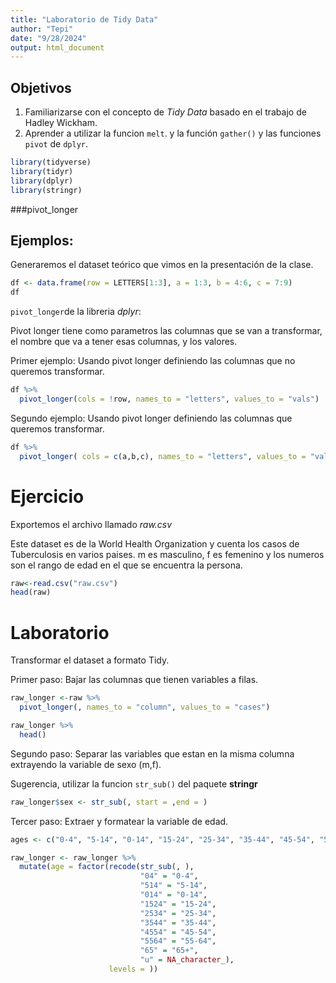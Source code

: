 ```yaml
---
title: "Laboratorio de Tidy Data"
author: "Tepi"
date: "9/28/2024"
output: html_document
---
```



## Objetivos 

1. Familiarizarse con el concepto de *Tidy Data* basado en el trabajo de Hadley Wickham. 
2. Aprender a utilizar la funcion ```melt```. y la función ```gather()``` y las funciones ```pivot``` de ```dplyr```.


```r
library(tidyverse)
library(tidyr)
library(dplyr)
library(stringr)
```


###pivot_longer 


## Ejemplos: 

Generaremos el dataset teórico que vimos en la presentación de la clase.

```r

df <- data.frame(row = LETTERS[1:3], a = 1:3, b = 4:6, c = 7:9)
df
```


```pivot_longer```de la libreria *dplyr*:

Pivot longer tiene como parametros las columnas que se van a transformar, el nombre que va a tener esas columnas, y los valores.

Primer ejemplo: Usando pivot longer definiendo las columnas que no queremos transformar.

```r
df %>% 
  pivot_longer(cols = !row, names_to = "letters", values_to = "vals")
```

Segundo ejemplo: Usando pivot longer definiendo las columnas que queremos transformar.

```r
df %>% 
  pivot_longer( cols = c(a,b,c), names_to = "letters", values_to = "vals")

```


# Ejercicio 

Exportemos el archivo llamado *raw.csv* 

Este dataset es de la World Health Organization y cuenta los casos de Tuberculosis en varios paises. m es masculino, f es femenino y los numeros son el rango de edad en el que se encuentra la persona.




```r
raw<-read.csv("raw.csv")
head(raw)

```

# Laboratorio

Transformar el dataset a formato Tidy.



Primer paso: Bajar las columnas que tienen variables a filas.

```r
raw_longer <-raw %>% 
  pivot_longer(, names_to = "column", values_to = "cases")

raw_longer %>%
  head()

```

Segundo paso: Separar las variables que estan en la misma columna extrayendo la variable de sexo (m,f).

Sugerencia, utilizar la funcion ```str_sub()``` del paquete **stringr**

```r
raw_longer$sex <- str_sub(, start = ,end = )
```

Tercer paso: Extraer y formatear la variable de edad.

```r

ages <- c("0-4", "5-14", "0-14", "15-24", "25-34", "35-44", "45-54", "55-64", "65+", NA)

raw_longer <- raw_longer %>%
  mutate(age = factor(recode(str_sub(, ), 
                             "04" = "0-4", 
                             "514" = "5-14", 
                             "014" = "0-14", 
                             "1524" = "15-24", 
                             "2534" = "25-34", 
                             "3544" = "35-44", 
                             "4554" = "45-54", 
                             "5564" = "55-64", 
                             "65" = "65+", 
                             "u" = NA_character_),
                      levels = ))



```




